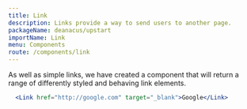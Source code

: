 ```yaml
---
title: Link
description: Links provide a way to send users to another page.
packageName: deanacus/upstart
importName: Link
menu: Components
route: /components/link
---
```



As well as simple links, we have created a component that will return a range of
differently styled and behaving link elements.

```jsx
  <Link href="http://google.com" target="_blank">Google</Link>
```

<PropsTable component={Link} />